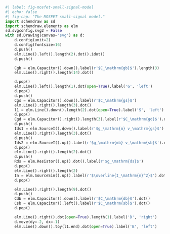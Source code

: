 ```python
#| label: fig-mosfet-small-signal-model
#| echo: false
#| fig-cap: "The MOSFET small-signal model."
import schemdraw as sd
import schemdraw.elements as elm
sd.svgconfig.svg2 = False
with sd.Drawing(canvas='svg') as d:
    d.config(unit=2)
    d.config(fontsize=16)
    d.push()
    elm.Line().left().length(2).dot().idot()
    d.push()

    Cgb = elm.Capacitor().down().label(r'$C_\mathrm{gb}$').length(3)
    elm.Line().right().length(14).dot()

    d.pop()
    elm.Line().left().length(1).dot(open=True).label('G', 'left')
    d.pop()
    d.push()
    Cgs = elm.Capacitor().down().label(r'$C_\mathrm{gs}$')
    elm.Line().right().length(3).dot()
    l1 = elm.Line().down().length(2).dot(open=True).label('S', 'left')
    d.pop()
    Cgd = elm.Capacitor().right().length(3).label(r'$C_\mathrm{gd}$').dot()
    d.push()
    Ids1 = elm.SourceI().down().label(r'$g_\mathrm{m} v_\mathrm{gs}$')
    elm.Line().right().length(3).dot()
    d.push()
    Ids2 = elm.SourceI().up().label(r'$g_\mathrm{mb} v_\mathrm{sb}$').dot()
    d.pop()
    elm.Line().right().length(2).dot()
    d.push()
    Rds = elm.Resistor().up().dot().label(r'$g_\mathrm{ds}$')
    d.pop()
    elm.Line().right().length(2)
    In = elm.SourceSin().up().label(r'$\overline{I_\mathrm{n}^2}$').dot()
    d.pop()

    elm.Line().right().length(9).dot()
    d.push()
    Cdb = elm.Capacitor().down().label(r'$C_\mathrm{db}$').dot()
    Csb = elm.Capacitor().left().label(r'$C_\mathrm{sb}$').dot()
    d.pop()

    elm.Line().right().dot(open=True).length(1).label('D', 'right')
    d.move(dy=-2, dx=-1)
    elm.Line().down().toy(l1.end).dot(open=True).label('B', 'left')
```